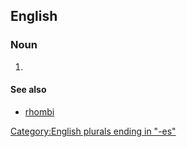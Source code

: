 ==English==

===Noun===
{{head|en|noun form}}

# {{plural of|en|rhombus}}

====See also====
* [[rhombi]]

[[Category:English plurals ending in "-es"]]